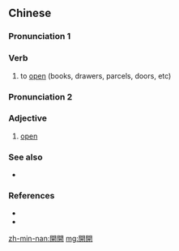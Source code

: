 {{also|开开}}
==Chinese==
{{zh-forms|s=开开}}

===Pronunciation 1===
{{zh-pron
|mn=khui--khui
|cat=v
}}

===Verb===
{{zh-verb}}

# {{lb|zh|Min Nan}} to [[open]] (books, drawers, parcels, doors, etc)

===Pronunciation 2===
{{zh-pron
|mn=khui-khui
|cat=a
}}

===Adjective===
{{zh-adj}}

# {{lb|zh|Min Nan}} [[open]]

===See also===
* {{zh-l|打開}}

===References===
* {{thcwd|9215}}
* {{thcwd|9216}}

[[zh-min-nan:開開]]
[[mg:開開]]